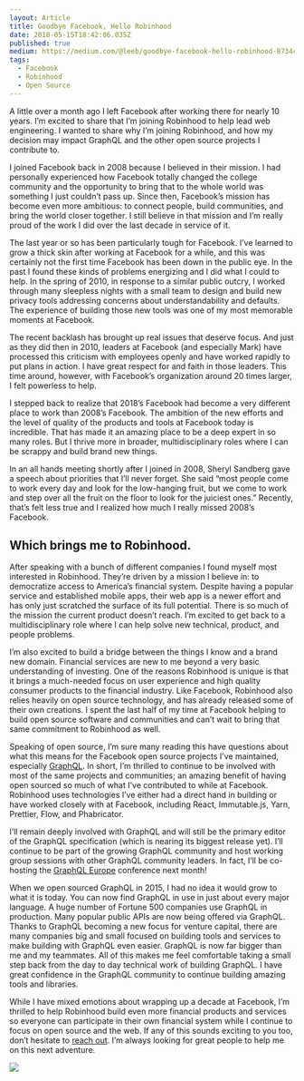 ```yaml
---
layout: Article
title: Goodbye Facebook, Hello Robinhood
date: 2018-05-15T18:42:06.035Z
published: true
medium: https://medium.com/@leeb/goodbye-facebook-hello-robinhood-8734cfa2737a
tags:
  - Facebook
  - Robinhood
  - Open Source
---
```


A little over a month ago I left Facebook after working there for nearly 10 years. I’m excited to share that I’m joining Robinhood to help lead web engineering. I wanted to share why I’m joining Robinhood, and how my decision may impact GraphQL and the other open source projects I contribute to.

I joined Facebook back in 2008 because I believed in their mission. I had personally experienced how Facebook totally changed the college community and the opportunity to bring that to the whole world was something I just couldn’t pass up. Since then, Facebook’s mission has become even more ambitious: to connect people, build communities, and bring the world closer together. I still believe in that mission and I’m really proud of the work I did over the last decade in service of it.

The last year or so has been particularly tough for Facebook. I’ve learned to grow a thick skin after working at Facebook for a while, and this was certainly not the first time Facebook has been down in the public eye. In the past I found these kinds of problems energizing and I did what I could to help. In the spring of 2010, in response to a similar public outcry, I worked through many sleepless nights with a small team to design and build new privacy tools addressing concerns about understandability and defaults. The experience of building those new tools was one of my most memorable moments at Facebook.

The recent backlash has brought up real issues that deserve focus. And just as they did then in 2010, leaders at Facebook (and especially Mark) have processed this criticism with employees openly and have worked rapidly to put plans in action. I have great respect for and faith in those leaders. This time around, however, with Facebook’s organization around 20 times larger, I felt powerless to help.

I stepped back to realize that 2018’s Facebook had become a very different place to work than 2008’s Facebook. The ambition of the new efforts and the level of quality of the products and tools at Facebook today is incredible. That has made it an amazing place to be a deep expert in so many roles. But I thrive more in broader, multidisciplinary roles where I can be scrappy and build brand new things.

In an all hands meeting shortly after I joined in 2008, Sheryl Sandberg gave a speech about priorities that I’ll never forget. She said “most people come to work every day and look for the low-hanging fruit, but we come to work and step over all the fruit on the floor to look for the juiciest ones.” Recently, that’s felt less true and I realized how much I really missed 2008’s Facebook.

## Which brings me to Robinhood.

After speaking with a bunch of different companies I found myself most interested in Robinhood. They’re driven by a mission I believe in: to democratize access to America’s financial system. Despite having a popular service and established mobile apps, their web app is a newer effort and has only just scratched the surface of its full potential. There is so much of the mission the current product doesn’t reach. I’m excited to get back to a multidisciplinary role where I can help solve new technical, product, and people problems.

I’m also excited to build a bridge between the things I know and a brand new domain. Financial services are new to me beyond a very basic understanding of investing. One of the reasons Robinhood is unique is that it brings a much-needed focus on user experience and high quality consumer products to the financial industry. Like Facebook, Robinhood also relies heavily on open source technology, and has already released some of their own creations. I spent the last half of my time at Facebook helping to build open source software and communities and can’t wait to bring that same commitment to Robinhood as well.

Speaking of open source, I’m sure many reading this have questions about what this means for the Facebook open source projects I’ve maintained, especially [GraphQL](http://graphql.org/). In short, I’m thrilled to continue to be involved with most of the same projects and communities; an amazing benefit of having open sourced so much of what I’ve contributed to while at Facebook. Robinhood uses technologies I’ve either had a direct hand in building or have worked closely with at Facebook, including React, Immutable.js, Yarn, Prettier, Flow, and Phabricator.

I’ll remain deeply involved with GraphQL and will still be the primary editor of the GraphQL specification (which is nearing its biggest release yet). I’ll continue to be part of the growing GraphQL community and host working group sessions with other GraphQL community leaders. In fact, I’ll be co-hosting the [GraphQL Europe](https://www.graphql-europe.org/) conference next month!

When we open sourced GraphQL in 2015, I had no idea it would grow to what it is today. You can now find GraphQL in use in just about every major language. A huge number of Fortune 500 companies use GraphQL in production. Many popular public APIs are now being offered via GraphQL. Thanks to GraphQL becoming a new focus for venture capital, there are many companies big and small focused on building tools and services to make building with GraphQL even easier. GraphQL is now far bigger than me and my teammates. All of this makes me feel comfortable taking a small step back from the day to day technical work of building GraphQL. I have great confidence in the GraphQL community to continue building amazing tools and libraries.

While I have mixed emotions about wrapping up a decade at Facebook, I’m thrilled to help Robinhood build even more financial products and services so everyone can participate in their own financial system while I continue to focus on open source and the web. If any of this sounds exciting to you too, don’t hesitate to [reach out](https://leebyron.com/). I’m always looking for great people to help me on this next adventure.

![](https://cdn-images-1.medium.com/max/14488/1*C7_psAw_J6NDpFhMLkw0Tg.jpeg)
